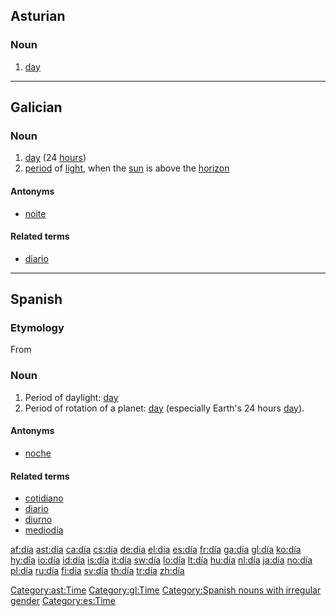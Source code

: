 {{DEFAULTSORT:dia}}
{{also|Appendix:Variations of "dia"}}
==Asturian==

===Noun===
{{ast-noun|m|díes}}

# [[day]]

[[Category:ast:Time]]

----

==Galician==

===Noun===
{{gl-noun|m}}

# [[day]] (24 [[hour]]s)
# [[period]] of [[light]], when the [[sun]] is above the [[horizon]]

====Antonyms====
* {{sense|period of light}} [[noite]]

====Related terms====
* [[diario]]

[[Category:gl:Time]]

----

==Spanish==

===Etymology===
From {{etyl|la|es}} {{term|dies|dīēs|day|lang=la}}

===Noun===
{{es-noun-m}}

# Period of daylight: [[day]]
# Period of rotation of a planet: [[day]] (especially Earth's 24 hours [[day]]).

====Antonyms====
* [[noche]] {{f}}

====Related terms====
* [[cotidiano]]
* [[diario]]
* [[diurno]]
* [[mediodía]] {{m}}

[[Category:Spanish nouns with irregular gender]]
[[Category:es:Time]]

[[af:día]]
[[ast:día]]
[[ca:día]]
[[cs:día]]
[[de:día]]
[[el:día]]
[[es:día]]
[[fr:día]]
[[ga:día]]
[[gl:día]]
[[ko:día]]
[[hy:día]]
[[io:día]]
[[id:día]]
[[is:día]]
[[it:día]]
[[sw:día]]
[[lo:día]]
[[lt:día]]
[[hu:día]]
[[nl:día]]
[[ja:día]]
[[no:día]]
[[pl:día]]
[[ru:día]]
[[fi:día]]
[[sv:día]]
[[th:día]]
[[tr:día]]
[[zh:día]]